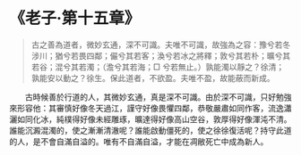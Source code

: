 # 《老子·第十五章》

> 古之善為道者，微妙玄通，深不可識。夫唯不可識，故強為之容：豫兮若冬涉川；猶兮若畏四鄰；儼兮其若客；渙兮若冰之將釋；敦兮其若朴；曠兮其若谷；混兮其若濁；（澹兮其若海；□ 兮若無止。）孰能濁以靜之？徐清；孰能安以動之？徐生。保此道者，不欲盈。夫唯不盈，故能蔽而新成。

&emsp;&emsp;古時候善於行道的人，其微妙玄通，真是深不可識。由於深不可識，只好勉強來形容他：其審慎好像冬天過江，謹守好像畏懼四鄰，恭敬嚴肅如同作客，流逸瀟灑如同化冰，純樸得好像未經雕琢，曠達得好像高山空谷，敦厚得好像渾沌不清。誰能沉澱混濁的，使之漸漸清澈呢？誰能啟動僵死的，使之徐徐復活呢？持守此道的人，是不會自滿自溢的。唯有不自滿自溢，才能在凋敝死亡中成為新人。

